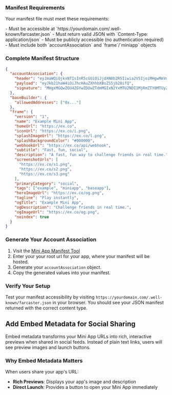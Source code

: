 ### Manifest Requirements

Your manifest file must meet these requirements:

<Warning>
- Must be accessible at `https://yourdomain.com/.well-known/farcaster.json`
- Must return valid JSON with `Content-Type: application/json`  
- Must be publicly accessible (no authentication required)
- Must include both `accountAssociation` and `frame`/`miniapp` objects
</Warning>

### Complete Manifest Structure

```json
{
  "accountAssociation": {
    "header": "eyJmaWQiOjkxNTIsInR5cGUiOiJjdXN0b2R5Iiwia2V5IjoiMHgwMmVmNzkwRGQ3OTkzQTM1ZkQ4NDdDMDUzRURkQUU5NDBEMDU1NTk2In0",
    "payload": "eyJkb21haW4iOiJhcHAuZXhhbXBsZS5jb20ifQ",
    "signature": "MHgxMGQwZGU4ZGYwZDUwZTdmMGIxN2YxMTU2NDI1MjRmZTY0MTUyZGU4ZGU1MWU0MThiYjU4ZjVmZmQxYjRjNDBiNGVlZTRhNDcwNmVmNjhlMzQ0ZGQ5MDBkYmQyMmNlMmVlZGY5ZGQ0N2JlNWRmNzMwYzUxNjE4OWVjZDJjY2Y0MDFj"
  },
  "baseBuilder": {
    "allowedAddresses": ["0x..."]
  },
  "frame": {
    "version": "1",
    "name": "Example Mini App",
    "homeUrl": "https://ex.co",
    "iconUrl": "https://ex.co/i.png",
    "splashImageUrl": "https://ex.co/l.png",
    "splashBackgroundColor": "#000000",
    "webhookUrl": "https://ex.co/api/webhook",
    "subtitle": "Fast, fun, social",
    "description": "A fast, fun way to challenge friends in real time.",
    "screenshotUrls": [
      "https://ex.co/s1.png",
      "https://ex.co/s2.png",
      "https://ex.co/s3.png"
    ],
    "primaryCategory": "social",
    "tags": ["example", "miniapp", "baseapp"],
    "heroImageUrl": "https://ex.co/og.png",
    "tagline": "Play instantly",
    "ogTitle": "Example Mini App",
    "ogDescription": "Challenge friends in real time.",
    "ogImageUrl": "https://ex.co/og.png",
    "noindex": true
  }
}
```

### Generate Your Account Association

1. Visit the [Mini App Manifest Tool](https://farcaster.xyz/~/developers/new)
2. Enter your your root url for your app, where your manifest will be hosted.
3. Generate your `accountAssociation` object.
4. Copy the generated values into your manifest.

### Verify Your Setup

Test your manifest accessibility by visiting `https://yourdomain.com/.well-known/farcaster.json` in your browser. You should see your JSON manifest returned with the correct content type.

## Add Embed Metadata for Social Sharing

Embed metadata transforms your Mini App URLs into rich, interactive previews when shared in social feeds. Instead of plain text links, users will see preview images and launch buttons.

### Why Embed Metadata Matters

When users share your app's URL:
- **Rich Previews**: Displays your app's image and description
- **Direct Launch**: Provides a button to open your Mini App immediately

